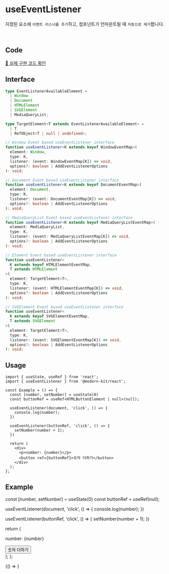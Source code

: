 
# useEventListener

지정된 요소에 `이벤트 리스너를 추가`하고, 컴포넌트가 언마운트될 때 `자동으로 제거`합니다.

<br />

## Code
[🔗 실제 구현 코드 확인](https://github.com/modern-agile-team/modern-kit/blob/main/packages/react/src/hooks/useEventListener/index.ts)

## Interface
```ts title="typescript"
type EventListenerAvailableElement =
  | Window
  | Document
  | HTMLElement
  | SVGElement
  | MediaQueryList;

type TargetElement<T extends EventListenerAvailableElement> =
  | T
  | RefObject<T | null | undefined>;
```
```ts title="typescript"
// Window Event based useEventListener interface
function useEventListener<K extends keyof WindowEventMap>(
  element: Window,
  type: K,
  listener: (event: WindowEventMap[K]) => void,
  options?: boolean | AddEventListenerOptions
): void;

// Document Event based useEventListener interface
function useEventListener<K extends keyof DocumentEventMap>(
  element: Document,
  type: K,
  listener: (event: DocumentEventMap[K]) => void,
  options?: boolean | AddEventListenerOptions
): void;

// MediaQueryList Event based useEventListener interface
function useEventListener<K extends keyof MediaQueryListEventMap>(
  element: MediaQueryList,
  type: K,
  listener: (event: MediaQueryListEventMap[K]) => void,
  options?: boolean | AddEventListenerOptions
): void;

// Element Event based useEventListener interface
function useEventListener<
  K extends keyof HTMLElementEventMap,
  T extends HTMLElement
>(
  element: TargetElement<T>,
  type: K,
  listener: (event: HTMLElementEventMap[K]) => void,
  options?: boolean | AddEventListenerOptions
): void;

// SVGElement Event based useEventListener interface
function useEventListener<
  K extends keyof SVGElementEventMap,
  T extends SVGElement
>(
  element: TargetElement<T>,
  type: K,
  listener: (event: SVGElementEventMap[K]) => void,
  options?: boolean | AddEventListenerOptions
): void;
```

## Usage
```tsx title="typescript"
import { useState, useRef } from 'react';
import { useEventListener } from '@modern-kit/react';

const Example = () => {
  const [number, setNumber] = useState(0)
  const buttonRef = useRef<HTMLButtonElement | null>(null);

  useEventListener(document, 'click', () => {
    console.log(number);
  })

  useEventListener(buttonRef, 'click', () => {
    setNumber(number + 1);
  })

  return (
    <div>
      <p>number: {number}</p>
      <button ref={buttonRef}>숫자 더하기</button>
    </div>
  );
};
```

## Example

  const [number, setNumber] = useState(0)
  const buttonRef = useRef(null);

  useEventListener(document, 'click', () => {
    console.log(number);
  })

  useEventListener(buttonRef, 'click', () => {
    setNumber(number + 1);
  })

  return (
    <div>
      <p>number: {number}</p>
      <button ref={buttonRef}>숫자 더하기</button>
    </div>
  );
};

<BrowserOnly>
  {() => <Example />}
</BrowserOnly>